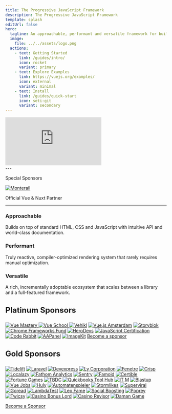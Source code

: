 ```yaml
---
title: The Progressive JavaScript Framework
description: The Progressive JavaScript Framework
template: splash
editUrl: false
hero:
  tagline: An approachable, performant and versatile framework for building web user interfaces.
  image:
    file: ../../assets/logo.png
  actions:
    - text: Getting Started
      link: /guides/intro/
      icon: rocket
      variant: primary
    - text: Explore Examples
      link: https://vuejs.org/examples/
      icon: external
      variant: minimal
    - text: Install
      link: /guides/quick-start
      icon: seti:git
      variant: secondary
---
```



<div style={{ position: "relative", paddingBottom: "56.25%", height: 0, margin: "1.5rem 0" }}>
  <iframe
    src="https://player.vimeo.com/video/647441538?"
    frameborder="0"
    allow=" fullscreen; picture-in-picture"
    allowfullscreen
    style={{
      position: "absolute",
      top: 0,
      left: 0,
      width: "100%",
      height: "100%",
      borderRadius: "8px"
    }}
    title="Vimeo video"
  ></iframe>
</div>
---

<div class="special-sponsors">
  <p>Special Sponsors</p>
  <a
    href='https://www.monterail.com/services/vue-js-development?%20utm_source=sponsorship&utm_medium=logo&utm_campaign=Vue'
  >
    <img
      src="/sponsors/monterail.svg"
      alt="Monterail"
    />
  </a>
  <p>Official Vue & Nuxt Partner</p>
</div>

---


<div class="benefit">
  <div>
   <h3>Approachable</h3>
   <p>Builds on top of standard HTML, CSS and JavaScript with intuitive API and world-class documentation.</p>
  </div>
  <div>
   <h3>Performant</h3>
   <p>Truly reactive, compiler-optimized rendering system that rarely requires manual optimization.</p>
  </div>
  <div>
   <h3>Versatile</h3>
   <p>A rich, incrementally adoptable ecosystem that scales between a library and a full-featured framework.</p>
  </div>
</div>

<h3 style="font-size: 1.5rem;  text-align: left;  margin-top: 2rem; margin-bottom: 1.5rem; ">Platinum Sponsors</h3>
<div class="platinum">
<a href="https://www.vuemastery.com/">
<img src="/sponsors/vuemastery.avif" alt="Vue Mastery"/>
</a>
<a href="https://vueschool.io/?utm_source=Vuejs.org&utm_medium=Banner&utm_campaign=Sponsored%20Banner&utm_content=V1">
<img src="/sponsors/vueschool.avif" alt="Vue School"/>
</a>
<a href="https://vehikl.com/"><img src="/sponsors/vehikl.avif" alt="Vehikl"/></a>
<a href="https://vuejs.amsterdam/"><img src="/sponsors/vue_js_amsterdam.avif" alt="Vue.js Amsterdam"/></a>
<a href="https://www.storyblok.com/"><img src="/sponsors/storyblok.avif" alt="Storyblok"/></a>
<a href="https://opencollective.com/2021-frameworks-fund"><img src="/sponsors/chrome_frameworks_fund.avif" alt="Chrome Frameworks Fund"/></a>
<a href="https://www.herodevs.com/support/vue"><img src="/sponsors/herodevs.avif" alt="HeroDevs"/></a>
<a href="https://certificates.dev/javascript/?ref=vuejs-sponsor&friend=VUEJS"><img src="/sponsors/javascript_certification.png" alt="JavaScript Certification"/></a>
<a href="https://www.coderabbit.ai/?utm_source=github&utm_medium=sponsors&utm_campaign=evan_you_2025"><img src="/sponsors/coderabbit_.avif" alt="Code Rabbit"/></a>
<a href="https://www.aapanel.com/?invite_code=vue"><img src="/sponsors/aapanel.avif" alt="AAPanel"/></a>
<a  href="https://imagekit.io/"><img src="/sponsors/imagekit_io (1).svg" alt="ImageKit"/></a>
<a href="https://vuejs.org/sponsor">Become a sponsor</a>
</div>

<h3 style="font-size: 1.5rem;  text-align: left;  margin-top: 2rem; margin-bottom: 1.5rem; ">Gold Sponsors</h3>

<div class="gold">
<a href="https://tidelift.com/subscription/npm/vue"><img src="gold-sponsors/tidelift.avif" alt="Tidelift"/></a>
<a href="https://laravel.com/"><img src="/gold-sponsors/laravel.avif" alt="Laravel"/></a>
<a href="https://js.devexpress.com/"><img src="/gold-sponsors/devexpress.avif" alt="Devexpress"/></a>
<a href="https://www.lycorp.co.jp/en/"><img src="/gold-sponsors/ly_corporation.png" alt="Ly Corporation"/></a>
<a href="https://www.fenetre.nl/"><img src="/gold-sponsors/fen_tre_online_solutions.svg" alt="Fenetre"/></a>
<a href="https://crisp.chat/en/"><img src="/gold-sponsors/crisp.avif" alt="Crisp"/></a>
<a href="https://localazy.com/blog/how-to-localize-vuejs-app-with-vue-i18n-and-localazy?utm_source=vuejs&utm_medium=banner&utm_campaign=sponsorships_vuejs&utm_content=logo"><img src="/gold-sponsors/localazy.svg" alt="Localazy"/></a>
<a href="https://usefathom.com/"><img src="/gold-sponsors/fathom_analytics.svg" alt="Fathom Analytics"/></a>
<a href="https://sentry.io/for/vue?utm_source=vuejs.org&utm_medium=paid-community"><img src="/gold-sponsors/sentry.avif" alt="Sentry"/></a>
<a href="https://famoid.com/"><img src="/gold-sponsors/famoid.avif" alt="Famoid"/></a>
<a href="https://www.certible.com/"><img src="/gold-sponsors/certible.svg" alt="Certible"/></a>
<a href="https://www.fortunegames.com/"><img src="/gold-sponsors/fortune_games.avif" alt="Fortune Games"/></a>
<a href="http://tbdc.com.br/"><img src="/gold-sponsors/tbdc___agro_software.svg" alt="TBDC"/></a>
<a href="https://qbtoolhub.com/"><img src="/gold-sponsors/quickbooks_tool_hub.avif" alt="Quickbooks Tool Hub"/></a>
<a href="https://opensource.muenchen.de/software/vue.js.html"><img src="/gold-sponsors/it_m.avif" alt="IT M"/></a>
<a href="https://blastup.com/buy-instagram-likes"><img src="/gold-sponsors/buy_instagram_followers_twicsy.avif" alt="Blastup"/></a>
<a href="https://vuejobs.com/?utm_source=vuejs.com&utm_campaign=sponsor"><img src="/gold-sponsors/vuejobs.avif" alt="Vue Jobs"/></a>
<a href="https://huly.io/"><img src="/gold-sponsors/huly.svg" alt="Huly"/></a>
<a href="https://automatenspieler.net/"><img src="/gold-sponsors/automatenspieler.png" alt="Automatenspieler"/></a>
<a href="https://stormlikes.com/"><img src="/gold-sponsors/stormlikes (1).avif" alt="Stormlikes"/></a>
<a href="https://superviral.io/"><img src="/gold-sponsors/superviral.avif"  alt="Superviral"/></a>
<a href="https://goread.io/buy-instagram-followers"><img src="/gold-sponsors/goread_io.avif" alt="Goread"/></a>
<a href="https://lambdatest.com/"><img src="/gold-sponsors/lambdatest.svg" alt="LambdaTest"/></a>
<a href="https://leofame.com/buy-instagram-followers"><img src="/gold-sponsors/leofame.avif" alt="Leo Fame"/></a>
<a href="https://www.socialboosting.com/buy-tiktok-followers"><img src="/gold-sponsors/socialboosting_com.avif" alt="Social Boosting"/></a>
<a href="https://poprey.com/"><img src="/gold-sponsors/poprey___buy_instagram_likes.avif" alt="Poprey"/></a>
<a href="https://twicsy.com/buy-instagram-followers"><img src="/gold-sponsors/buy_instagram_followers_twicsy.avif"  alt="Twicsy"/></a>
<a href="https://casinobonuslord.com/"><img src="/gold-sponsors/https___casinobonuslord_com_.avif" alt="Casino Bonus Lord"/></a>
<a href="https://casinorevisor.com//"><img src="/gold-sponsors/casinorevisor_com.avif" alt="Casino Revisor"/></a>
<a href="https://damanapp.download/"><img src="/gold-sponsors/daman_game.avif" alt="Daman Game"/></a>
<a href="https://vuejs.org/sponsor/"><p>Become a Sponsor</p></a>
</div>
